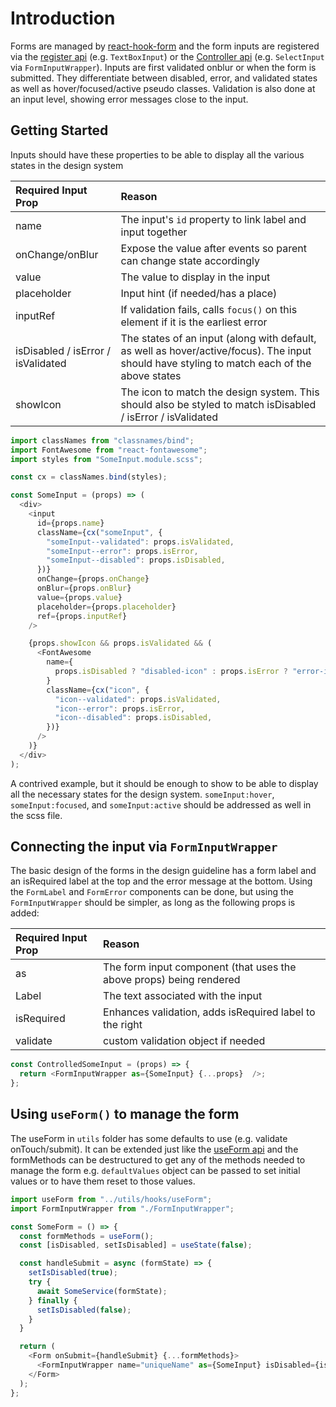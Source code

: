 
<Meta title="Form/Introduction" />

# Introduction

Forms are managed by [react-hook-form](https://react-hook-form.com/) and the form inputs are registered via the 
[register api](https://react-hook-form.com/api/useform/register) (e.g. `TextBoxInput`) or the [Controller api](https://react-hook-form.com/api/usecontroller/controller) 
(e.g. `SelectInput` via `FormInputWrapper`). Inputs are first validated onblur or when the form is submitted. They
differentiate between disabled, error, and validated states as well as hover/focused/active pseudo classes. Validation
is also done at an input level, showing error messages close to the input. 

## Getting Started

Inputs should have these properties to be able to display all the various states in the design system


| Required Input Prop | Reason |
| :--  | :-- |
| name | The input's `id` property to link label and input together |
| onChange/onBlur | Expose the value after events so parent can change state accordingly |
| value | The value to display in the input |
| placeholder | Input hint (if needed/has a place) |
| inputRef | If validation fails, calls `focus()` on this element if it is the earliest error |
| isDisabled / isError / isValidated | The states of an input (along with default, as well as hover/active/focus). The input should have styling to match each of the above states |
| showIcon | The icon to match the design system. This should also be styled to match isDisabled / isError / isValidated |

```js highlight-line="2"
import classNames from "classnames/bind";
import FontAwesome from "react-fontawesome";
import styles from "SomeInput.module.scss";

const cx = classNames.bind(styles);

const SomeInput = (props) => (
  <div>
    <input
      id={props.name}
      className={cx("someInput", {
        "someInput--validated": props.isValidated,
        "someInput--error": props.isError,
        "someInput--disabled": props.isDisabled,
      })}
      onChange={props.onChange}
      onBlur={props.onBlur}
      value={props.value}
      placeholder={props.placeholder}
      ref={props.inputRef}
    />

    {props.showIcon && props.isValidated && (
      <FontAwesome
        name={
          props.isDisabled ? "disabled-icon" : props.isError ? "error-icon" : "valid-icon"
        }
        className={cx("icon", {
          "icon--validated": props.isValidated,
          "icon--error": props.isError,
          "icon--disabled": props.isDisabled,
        })}
      />
    )}
  </div>
);
```
A contrived example, but it should be enough to show to be able to display all the necessary states for the
design system. `someInput:hover`, `someInput:focused`, and `someInput:active` should be addressed as well
in the scss file.

## Connecting the input via `FormInputWrapper`

The basic design of the forms in the design guideline has a form label and an isRequired label at the top
and the error message at the bottom. Using the `FormLabel` and `FormError` components can be done, but
using the `FormInputWrapper` should be simpler, as long as the following props is added:

| Required Input Prop | Reason |
| :--  | :-- |
| as | The form input component (that uses the above props) being rendered |
| Label | The text associated with the input |
| isRequired | Enhances validation, adds isRequired label to the right |
| validate | custom validation object if needed |

```js highlight-line="2"
const ControlledSomeInput = (props) => {
  return <FormInputWrapper as={SomeInput} {...props}  />;
};
```

## Using `useForm()` to manage the form

The useForm in `utils` folder has some defaults to use (e.g. validate onTouch/submit). It can be
extended just like the [useForm api](https://react-hook-form.com/api/useform) and the formMethods
can be destructured to get any of the methods needed to manage the form e.g. `defaultValues` object
can be passed to set initial values or to have them reset to those values.

```js highlight-line="2"
import useForm from "../utils/hooks/useForm";
import FormInputWrapper from "./FormInputWrapper";

const SomeForm = () => {
  const formMethods = useForm();
  const [isDisabled, setIsDisabled] = useState(false);

  const handleSubmit = async (formState) => {
    setIsDisabled(true);
    try {
      await SomeService(formState);
    } finally {
      setIsDisabled(false);
    }
  }

  return (
    <Form onSubmit={handleSubmit} {...formMethods}>
      <FormInputWrapper name="uniqueName" as={SomeInput} isDisabled={isDisabled} />
    </Form>
  );
};
```